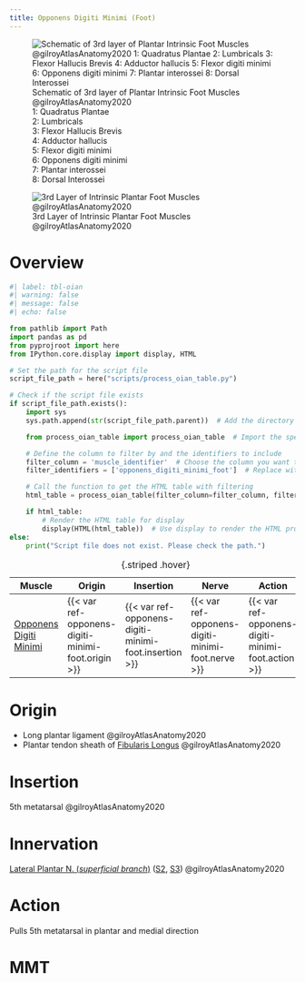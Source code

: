 ```yaml
---
title: Opponens Digiti Minimi (Foot)
---
```


:::{layout-ncol="3"}
![Schematic of 3rd layer of Plantar Intrinsic Foot Muscles @gilroyAtlasAnatomy2020 </br> 1: Quadratus Plantae </br> 2: Lumbricals </br> 3: Flexor Hallucis Brevis </br> 4: Adductor hallucis </br> 5: Flexor digiti minimi </br> 6: Opponens digiti minimi </br> 7: Plantar interossei </br> 8: Dorsal Interossei](/The Archive/Anatomy/Skeletal Muscles/Lower limb muscles/Ankle and Foot/Intrinsic Dorsal Foot Muscles/images/gilroyatlas fig33.21b schematic intrinsic 3rd layer foot muscles.png)

![3rd Layer of Intrinsic Plantar Foot Muscles @gilroyAtlasAnatomy2020](/The Archive/Anatomy/Skeletal Muscles/Lower limb muscles/Ankle and Foot/Intrinsic Dorsal Foot Muscles/images/gilroyatlas fig33.22b intrinsic 3rd layer foot muscles.png)
:::

# Overview

```python
#| label: tbl-oian
#| warning: false
#| message: false
#| echo: false

from pathlib import Path
import pandas as pd
from pyprojroot import here
from IPython.core.display import display, HTML

# Set the path for the script file
script_file_path = here("scripts/process_oian_table.py")

# Check if the script file exists
if script_file_path.exists():
    import sys
    sys.path.append(str(script_file_path.parent))  # Add the directory of the script to the system path

    from process_oian_table import process_oian_table  # Import the specific function

    # Define the column to filter by and the identifiers to include
    filter_column = 'muscle_identifier'  # Choose the column you want to filter by
    filter_identifiers = ['opponens_digiti_minimi_foot']  # Replace with actual identifiers you want to include

    # Call the function to get the HTML table with filtering
    html_table = process_oian_table(filter_column=filter_column, filter_identifiers=filter_identifiers)

    if html_table:
        # Render the HTML table for display
        display(HTML(html_table))  # Use display to render the HTML properly
else:
    print("Script file does not exist. Please check the path.")

```

| Muscle  | Origin | Insertion | Nerve | Action |
|------|--------|-------|----------|--------|
| [Opponens Digiti Minimi]({{< var ref-opponens-digiti-minimi-foot.path >}}) | {{< var ref-opponens-digiti-minimi-foot.origin >}} | {{< var ref-opponens-digiti-minimi-foot.insertion >}} | {{< var ref-opponens-digiti-minimi-foot.nerve >}} | {{< var ref-opponens-digiti-minimi-foot.action >}} |
: {.striped .hover}

# Origin {#origin}

- Long plantar ligament @gilroyAtlasAnatomy2020
- Plantar tendon sheath of [Fibularis Longus]({{< var ref-fibularis-longus.path >}}) @gilroyAtlasAnatomy2020



# Insertion {#insertion}
5th metatarsal @gilroyAtlasAnatomy2020

# Innervation {#innervation}
[Lateral Plantar N. (*superficial branch*)]({{< var ref-lateral-plantar-nerve.path >}}) ([S2]({{< var ref-nerve-root.s2 >}}), [S3]({{< var ref-nerve-root.s3 >}})) @gilroyAtlasAnatomy2020

# Action {#action}
Pulls 5th metatarsal in plantar and medial direction




# MMT 

